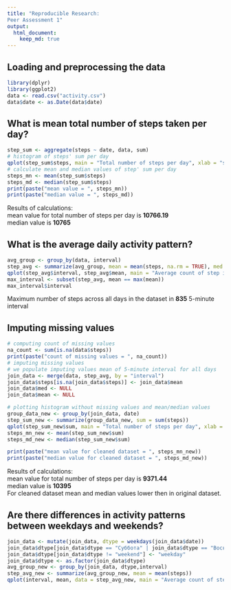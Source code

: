 ```yaml
---
title: "Reproducible Research:  
Peer Assessment 1"
output: 
  html_document:
    keep_md: true
---
```



## Loading and preprocessing the data
```r
library(dplyr)
library(ggplot2)
data <- read.csv("activity.csv")
data$date <- as.Date(data$date)
```


## What is mean total number of steps taken per day?
```r
step_sum <- aggregate(steps ~ date, data, sum)
# histogram of steps' sum per day
qplot(step_sum$steps, main = "Total number of steps per day", xlab = "sum of steps", ylab = "days count")
# calculate mean and median values of step' sum per day
steps_mn <- mean(step_sum$steps)
steps_md <- median(step_sum$steps)
print(paste("mean value = ", steps_mn))
print(paste("median value = ", steps_md))
```
Results of calculations:  
mean value for total number of steps per day is **10766.19**  
median value is **10765**



## What is the average daily activity pattern?
```r
avg_group <- group_by(data, interval)
step_avg <- summarize(avg_group, mean = mean(steps, na.rm = TRUE), med = median(steps, na.rm = TRUE))
qplot(step_avg$interval, step_avg$mean, main = "Average count of step in all days", xlab = "time interval", ylab = "steps count", geom = "line")
max_interval <- subset(step_avg, mean == max(mean))
max_interval$interval
```
Maximum number of steps across all days in the dataset in **835** 5-minute interval

## Imputing missing values
```r
# computing count of missing values
na_count <- sum(is.na(data$steps))
print(paste("count of missing values = ", na_count))
# imputing missing values
# we populate imputing values mean of 5-minute interval for all days
join_data <- merge(data, step_avg, by = "interval")
join_data$steps[is.na(join_data$steps)] <- join_data$mean
join_data$med <- NULL
join_data$mean <- NULL

# plotting histogram without missing values and mean/median values
group_data_new <- group_by(join_data, date)
step_sum_new <- summarize(group_data_new, sum = sum(steps))
qplot(step_sum_new$sum, main = "Total number of steps per day", xlab = "sum of steps", ylab = "days count")
steps_mn_new <- mean(step_sum_new$sum)
steps_md_new <- median(step_sum_new$sum)

print(paste("mean value for cleaned dataset = ", steps_mn_new))
print(paste("median value for cleaned dataset = ", steps_md_new))
```
Results of calculations:  
mean value for total number of steps per day is **9371.44**  
median value is **10395**  
For cleaned dataset mean and median values lower then in original dataset.

## Are there differences in activity patterns between weekdays and weekends?
```r
join_data <- mutate(join_data, dtype = weekdays(join_data$date))
join_data$dtype[join_data$dtype == "Суббота" | join_data$dtype == "Воскресенье"] <- "weekend"
join_data$dtype[join_data$dtype != "weekend"] <- "weekday"
join_data$dtype <- as.factor(join_data$dtype)
avg_group_new <- group_by(join_data, dtype,interval)
step_avg_new <- summarize(avg_group_new, mean = mean(steps))
qplot(interval, mean, data = step_avg_new, main = "Average count of step in all days", xlab = "time interval", ylab = "steps count", geom = "line", facets = dtype ~ .)
```